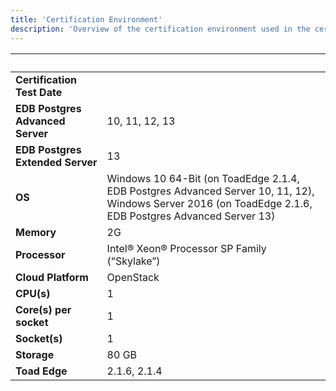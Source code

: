 ```yaml
---
title: 'Certification Environment'
description: 'Overview of the certification environment used in the certification of Toad Edge'
---
```


|  &nbsp;    | &nbsp; |
| ----------- | ----------- |
| **Certification Test Date**      |       |
| **EDB Postgres Advanced Server**      | 10, 11, 12, 13       |
| **EDB Postgres Extended Server**      | 13       |
| **OS**      |  Windows 10 64-Bit (on ToadEdge 2.1.4, EDB Postgres Advanced Server 10, 11, 12), Windows Server 2016 (on ToadEdge 2.1.6, EDB Postgres Advanced Server  13)     |
| **Memory**      |  2G      |
| **Processor**   |  Intel® Xeon® Processor SP Family (“Skylake”)       |
| **Cloud Platform**      | OpenStack     |
| **CPU(s)**   |  1     |
| **Core(s) per socket**  |  1     |
| **Socket(s)**  |  1     |
| **Storage**  |  80 GB     |
| **Toad Edge**  |  2.1.6, 2.1.4  |
